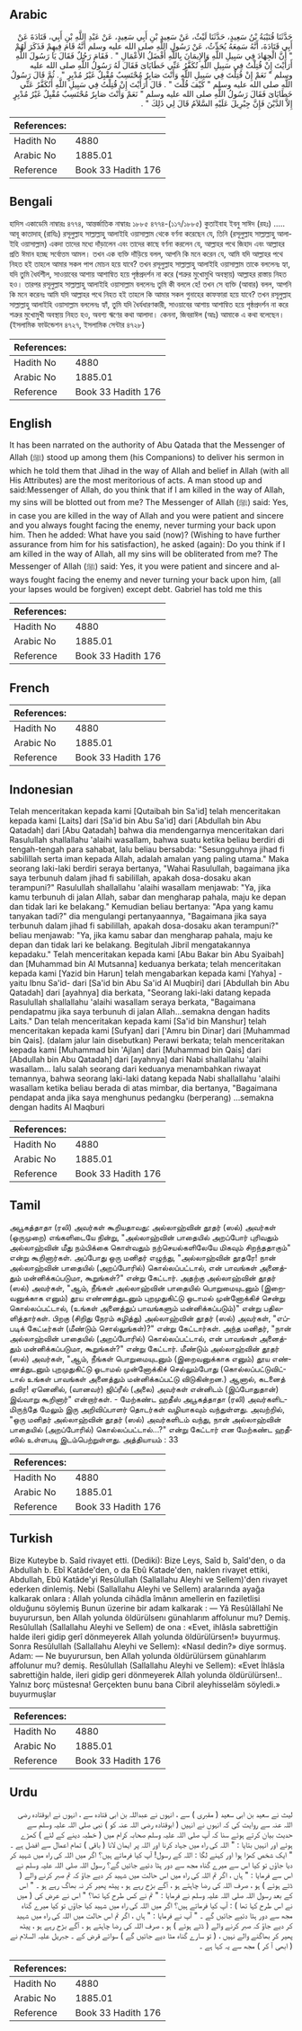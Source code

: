 ## Arabic


<div dir="rtl" lang="ar" style={{fontSize:'larger',backgroundColor:'#f8f9fa',padding:20}}>
حَدَّثَنَا قُتَيْبَةُ بْنُ سَعِيدٍ، حَدَّثَنَا لَيْثٌ، عَنْ سَعِيدِ بْنِ أَبِي سَعِيدٍ، عَنْ عَبْدِ اللَّهِ بْنِ أَبِي، قَتَادَةَ عَنْ أَبِي قَتَادَةَ، أَنَّهُ سَمِعَهُ يُحَدِّثُ، عَنْ رَسُولِ اللَّهِ صلى الله عليه وسلم أَنَّهُ قَامَ فِيهِمْ فَذَكَرَ لَهُمْ ‏"‏ أَنَّ الْجِهَادَ فِي سَبِيلِ اللَّهِ وَالإِيمَانَ بِاللَّهِ أَفْضَلُ الأَعْمَالِ ‏"‏ ‏.‏ فَقَامَ رَجُلٌ فَقَالَ يَا رَسُولَ اللَّهِ أَرَأَيْتَ إِنْ قُتِلْتُ فِي سَبِيلِ اللَّهِ تُكَفَّرُ عَنِّي خَطَايَاىَ فَقَالَ لَهُ رَسُولُ اللَّهِ صلى الله عليه وسلم ‏"‏ نَعَمْ إِنْ قُتِلْتَ فِي سَبِيلِ اللَّهِ وَأَنْتَ صَابِرٌ مُحْتَسِبٌ مُقْبِلٌ غَيْرُ مُدْبِرٍ ‏"‏ ‏.‏ ثُمَّ قَالَ رَسُولُ اللَّهِ صلى الله عليه وسلم ‏"‏ كَيْفَ قُلْتَ ‏"‏ ‏.‏ قَالَ أَرَأَيْتَ إِنْ قُتِلْتُ فِي سَبِيلِ اللَّهِ أَتُكَفَّرُ عَنِّي خَطَايَاىَ فَقَالَ رَسُولُ اللَّهِ صلى الله عليه وسلم ‏"‏ نَعَمْ وَأَنْتَ صَابِرٌ مُحْتَسِبٌ مُقْبِلٌ غَيْرُ مُدْبِرٍ إِلاَّ الدَّيْنَ فَإِنَّ جِبْرِيلَ عَلَيْهِ السَّلاَمُ قَالَ لِي ذَلِكَ ‏"‏ ‏.‏
</div>
<div style={{backgroundColor:'#f8f9fa',padding:20, marginBottom: 10}}><table> <thead> <tr> <th>References:</th> <th></th> </tr> </thead> <tbody><tr><td>Hadith No</td><td>4880</td></tr><tr><td>Arabic No</td><td>1885.01</td></tr><tr><td>Reference</td><td>Book 33 Hadith 176</td></tr></tbody></table></div>

## Bengali


<div dir="ltr" lang="bn" style={{fontSize:'larger',backgroundColor:'#f8f9fa',padding:20}}>
হাদিস একাডেমি নাম্বারঃ ৪৭৭৪, আন্তর্জাতিক নাম্বারঃ ১৮৮৫ ৪৭৭৪-(১১৭/১৮৮৫) কুতাইবাহ ইবনু সাঈদ (রহঃ) ..... আবূ কাতাদাহ্ (রাযিঃ) রসূলুল্লাহ সাল্লাল্লাহু আলাইহি ওয়াসাল্লাম থেকে বর্ণনা করেছেন যে, তিনি (রসূলুল্লাহ সাল্লাল্লাহু আলাইহি ওয়াসাল্লাম) একদা তাদের মধ্যে দাঁড়ালেন এবং তাদের কাছে বর্ণনা করলেন যে, আল্লাহর পথে জিহাদ এবং আল্লাহর প্রতি ঈমান হচ্ছে সর্বোত্তম আমল। তখন এক ব্যক্তি দাঁড়িয়ে বলল, আপনি কি মনে করেন যে, আমি যদি আল্লাহর পথে নিহত হই তাহলে আমার সকল পাপ মোচন হয়ে যাবে? তখন রসূলুল্লাহ সাল্লাল্লাহু আলাইহি ওয়াসাল্লাম তাকে বললেনঃ হ্যা, যদি তুমি ধৈর্যশীল, সাওয়াবের আশায় আশান্বিত হয়ে পৃষ্ঠপ্রদর্শন না করে (শত্রুর মুখোমুখি অবস্থায়) আল্লাহর রাস্তায় নিহত হও। তারপর রসূলুল্লাহ সাল্লাল্লাহু আলাইহি ওয়াসাল্লাম বললেনঃ তুমি কী বললে হে! তখন সে ব্যক্তি (আবার) বলল, আপনি কি মনে করেনঃ আমি যদি আল্লাহর পথে নিহত হই তাহলে কি আমার সকল গুনাহের কাফফারা হয়ে যাবে? তখন রসূলুল্লাহ সাল্লাল্লাহু আলাইহি ওয়াসাল্লাম বললেনঃ হ্যাঁ, তুমি যদি ধৈর্যধারণকারী, সাওয়াবের আশায় আশান্বিত হয়ে পৃষ্ঠপ্রদর্শন না করে শত্রুর মুখোমুখী অবস্থায় নিহত হও, অবশ্য ঋণের কথা আলাদা। কেননা, জিবরাঈল (আঃ) আমাকে এ কথা বলেছেন। (ইসলামিক ফাউন্ডেশন ৪৭২৭, ইসলামিক সেন্টার ৪৭২৮)
</div>
<div style={{backgroundColor:'#f8f9fa',padding:20, marginBottom: 10}}><table> <thead> <tr> <th>References:</th> <th></th> </tr> </thead> <tbody><tr><td>Hadith No</td><td>4880</td></tr><tr><td>Arabic No</td><td>1885.01</td></tr><tr><td>Reference</td><td>Book 33 Hadith 176</td></tr></tbody></table></div>

## English


<div dir="ltr" lang="en" style={{fontSize:'larger',backgroundColor:'#f8f9fa',padding:20}}>
It has been narrated on the authority of Abu Qatada that the Messenger of Allah (ﷺ) stood up among them (his Companions) to deliver his sermon in which he told them that Jihad in the way of Allah and belief in Allah (with all His Attributes) are the most meritorious of acts. A man stood up and said:Messenger of Allah, do you think that if I am killed in the way of Allah, my sins will be blotted out from me? The Messenger of Allah (ﷺ) said: Yes, in case you are killed in the way of Allah and you were patient and sincere and you always fought facing the enemy, never turming your back upon him. Then he added: What have you said (now)? (Wishing to have further assurance from him for his satisfaction), he asked (again): Do you think if I am killed in the way of Allah, all my sins will be obliterated from me? The Messenger of Allah (ﷺ) said: Yes, it you were patient and sincere and always fought facing the enemy and never turning your back upon him, (all your lapses would be forgiven) except debt. Gabriel has told me this
</div>
<div style={{backgroundColor:'#f8f9fa',padding:20, marginBottom: 10}}><table> <thead> <tr> <th>References:</th> <th></th> </tr> </thead> <tbody><tr><td>Hadith No</td><td>4880</td></tr><tr><td>Arabic No</td><td>1885.01</td></tr><tr><td>Reference</td><td>Book 33 Hadith 176</td></tr></tbody></table></div>

## French


<div dir="ltr" lang="fr" style={{fontSize:'larger',backgroundColor:'#f8f9fa',padding:20}}>

</div>
<div style={{backgroundColor:'#f8f9fa',padding:20, marginBottom: 10}}><table> <thead> <tr> <th>References:</th> <th></th> </tr> </thead> <tbody><tr><td>Hadith No</td><td>4880</td></tr><tr><td>Arabic No</td><td>1885.01</td></tr><tr><td>Reference</td><td>Book 33 Hadith 176</td></tr></tbody></table></div>

## Indonesian


<div dir="ltr" lang="id" style={{fontSize:'larger',backgroundColor:'#f8f9fa',padding:20}}>
Telah menceritakan kepada kami [Qutaibah bin Sa'id] telah menceritakan kepada kami [Laits] dari [Sa'id bin Abu Sa'id] dari [Abdullah bin Abu Qatadah] dari [Abu Qatadah] bahwa dia mendengarnya menceritakan dari Rasulullah shallallahu 'alaihi wasallam, bahwa suatu ketika beliau berdiri di tengah-tengah para sahabat, lalu beliau bersabda: "Sesungguhnya jihad fi sabilillah serta iman kepada Allah, adalah amalan yang paling utama." Maka seorang laki-laki berdiri seraya bertanya, "Wahai Rasulullah, bagaimana jika saya terbunuh dalam jihad fi sabilillah, apakah dosa-dosaku akan terampuni?" Rasulullah shallallahu 'alaihi wasallam menjawab: "Ya, jika kamu terbunuh di jalan Allah, sabar dan mengharap pahala, maju ke depan dan tidak lari ke belakang." Kemudian beliau bertanya: "Apa yang kamu tanyakan tadi?" dia mengulangi pertanyaannya, "Bagaimana jika saya terbunuh dalam jihad fi sabilillah, apakah dosa-dosaku akan terampuni?" beliau menjawab: "Ya, jika kamu sabar dan mengharap pahala, maju ke depan dan tidak lari ke belakang. Begitulah Jibril mengatakannya kepadaku." Telah menceritakan kepada kami [Abu Bakar bin Abu Syaibah] dan [Muhammad bin Al Mutsanna] keduanya berkata; telah menceritakan kepada kami [Yazid bin Harun] telah mengabarkan kepada kami [Yahya] -yaitu Ibnu Sa'id- dari [Sa'id bin Abu Sa'id Al Muqbiri] dari [Abdullah bin Abu Qatadah] dari [ayahnya] dia berkata, "Seorang laki-laki datang kepada Rasulullah shallallahu 'alaihi wasallam seraya berkata, "Bagaimana pendapatmu jika saya terbunuh di jalan Allah…semakna dengan hadits Laits." Dan telah menceritakan kepada kami [Sa'id bin Manshur] telah menceritakan kepada kami [Sufyan] dari ['Amru bin Dinar] dari [Muhammad bin Qais]. (dalam jalur lain disebutkan) Perawi berkata; telah menceritakan kepada kami [Muhammad bin 'Ajlan] dari [Muhammad bin Qais] dari [Abdullah bin Abu Qatadah] dari [ayahnya] dari Nabi shallallahu 'alaihi wasallam… lalu salah seorang dari keduanya menambahkan riwayat temannya, bahwa seorang laki-laki datang kepada Nabi shallallahu 'alaihi wasallam ketika beliau berada di atas mimbar, dia bertanya, "Bagaimana pendapat anda jika saya menghunus pedangku (berperang) …semakna dengan hadits Al Maqburi
</div>
<div style={{backgroundColor:'#f8f9fa',padding:20, marginBottom: 10}}><table> <thead> <tr> <th>References:</th> <th></th> </tr> </thead> <tbody><tr><td>Hadith No</td><td>4880</td></tr><tr><td>Arabic No</td><td>1885.01</td></tr><tr><td>Reference</td><td>Book 33 Hadith 176</td></tr></tbody></table></div>

## Tamil


<div dir="ltr" lang="ta" style={{fontSize:'larger',backgroundColor:'#f8f9fa',padding:20}}>
அபூகத்தாதா (ரலி) அவர்கள் கூறியதாவது: அல்லாஹ்வின் தூதர் (ஸல்) அவர்கள் (ஒருமுறை) எங்களிடையே நின்று, "அல்லாஹ்வின் பாதையில் அறப்போர் புரிவதும் அல்லாஹ்வின் மீது நம்பிக்கை கொள்வதும் நற்செயல்களிலேயே மிகவும் சிறந்ததாகும்" என்று கூறினார்கள். அப்போது ஒரு மனிதர் எழுந்து, "அல்லாஹ்வின் தூதரே! நான் அல்லாஹ்வின் பாதையில் (அறப்போரில்) கொல்லப்பட்டால், என் பாவங்கள் அனைத்தும் மன்னிக்கப்படுமா, கூறுங்கள்?" என்று கேட்டார். அதற்கு அல்லாஹ்வின் தூதர் (ஸல்) அவர்கள், "ஆம், நீங்கள் அல்லாஹ்வின் பாதையில் பொறுமையுடனும் (இறைவனுக்காக எனும்) தூய எண்ணத்துடனும் புறமுதுகிட்டு ஓடாமல் முன்னோக்கிச் சென்று கொல்லப்பட்டால், (உங்கள் அனைத்துப் பாவங்களும் மன்னிக்கப்படும்)" என்று பதிலளித்தார்கள். பிறகு (சிறிது நேரம் கழித்து) அல்லாஹ்வின் தூதர் (ஸல்) அவர்கள், "எப்படிக் கேட்டீர்கள் (மீண்டும் சொல்லுங்கள்)?" என்று கேட்டார்கள். அந்த மனிதர், "நான் அல்லாஹ்வின் பாதையில் (அறப்போரில்) கொல்லப்பட்டால், என் பாவங்கள் அனைத்தும் மன்னிக்கப்படுமா, கூறுங்கள்?" என்று கேட்டார். மீண்டும் அல்லாஹ்வின் தூதர் (ஸல்) அவர்கள், "ஆம், நீங்கள் பொறுமையுடனும் (இறைவனுக்காக எனும்) தூய எண்ணத்துடனும் புறமுதுகிட்டு ஓடாமல் முன்னோக்கிச் செல்லும்போது (கொல்லப்பட்டுவிட்டால் உங்கள் பாவங்கள் அனைத்தும் மன்னிக்கப்பட்டு விடுகின்றன.) ஆனால், கடனைத் தவிர! ஏனெனில், (வானவர்) ஜிப்ரீல் (அலை) அவர்கள் என்னிடம் (இப்போதுதான்) இவ்வாறு கூறினார்" என்றார்கள். - மேற்கண்ட ஹதீஸ் அபூகத்தாதா (ரலி) அவர்களிடமிருந்தே மேலும் இரு அறிவிப்பாளர் தொடர்கள் வழியாகவும் வந்துள்ளது. அவற்றில், "ஒரு மனிதர் அல்லாஹ்வின் தூதர் (ஸல்) அவர்களிடம் வந்து, நான் அல்லாஹ்வின் பாதையில் (அறப்போரில்) கொல்லப்பட்டால்...?" என்று கேட்டார் என மேற்கண்ட ஹதீஸில் உள்ளபடி இடம்பெற்றுள்ளது. அத்தியாயம் : 33
</div>
<div style={{backgroundColor:'#f8f9fa',padding:20, marginBottom: 10}}><table> <thead> <tr> <th>References:</th> <th></th> </tr> </thead> <tbody><tr><td>Hadith No</td><td>4880</td></tr><tr><td>Arabic No</td><td>1885.01</td></tr><tr><td>Reference</td><td>Book 33 Hadith 176</td></tr></tbody></table></div>

## Turkish


<div dir="ltr" lang="tr" style={{fontSize:'larger',backgroundColor:'#f8f9fa',padding:20}}>
Bize Kuteybe b. Saîd rivayet etti. (Dediki): Bize Leys, Saîd b, Saîd'den, o da Abdullah b. Ebî Katâde'den, o da Ebû Katade'den, naklen rivayet ettiki, Abdullah, Ebû Katâde'yi Resûlullah (Sallallahu Aleyhi ve Sellem)'den rivayet ederken dinlemiş. Nebi (Sallallahu Aleyhi ve Sellem) aralarında ayağa kalkarak onlara : Allah yolunda cihâdla îmânın amellerin en faziletlisi olduğunu söylemiş Bunun üzerine bir adam kalkarak : — Yâ Resûlâllahî Ne buyurursun, ben Allah yolunda öldürülsenı günahlarım affolunur mu? Demiş. Resûlullah (Sallallahu Aleyhi ve Sellem) de ona : «Evet, ihlâsla sabrettiğin halde ileri gidip gerî dönmeyerek Allah yolunda öldürülürsen!» buyurmuş. Sonra Resûlullah (Sallallahu Aleyhi ve Sellem): «Nasıl dedin?» diye sormuş. Adam: — Ne buyurursun, ben Allah yolunda öldürülürsem günahlarım affolunur mu? demiş. Resûlullah (Sallallahu Aleyhi ve Sellem): «Evet İhlâsla sabrettiğin halde, ileri gidip geri dönmeyerek Allah yolunda öldürülürsen!.. Yalnız borç müstesna! Gerçekten bunu bana Cibril aleyhisselâm söyledi.» buyurmuşlar
</div>
<div style={{backgroundColor:'#f8f9fa',padding:20, marginBottom: 10}}><table> <thead> <tr> <th>References:</th> <th></th> </tr> </thead> <tbody><tr><td>Hadith No</td><td>4880</td></tr><tr><td>Arabic No</td><td>1885.01</td></tr><tr><td>Reference</td><td>Book 33 Hadith 176</td></tr></tbody></table></div>

## Urdu


<div dir="rtl" lang="ur" style={{fontSize:'larger',backgroundColor:'#f8f9fa',padding:20}}>
لیث نے سعید بن ابی سعید ( مقبری ) سے ، انہوں نے عبداللہ بن ابی قتادہ سے ، انہوں نے ابوقتادہ رضی اللہ عنہ سے روایت کی کہ انہوں نے انہیں ( ابوقتادہ رضی اللہ عنہ کو ) نبی صلی اللہ علیہ وسلم سے حدیث بیان کرتے ہوئے سنا کہ آپ صلی اللہ علیہ وسلم صحابہ کرام میں ( خطبہ دینے کے لئے ) کھڑے ہوئے اور انہیں بتایا : " اللہ کی راہ میں جہاد کرنا اور اللہ پر ایمان لانا ( باقی ) تمام اعمال سے افضل ہے ۔ " ایک شخص کھڑا ہوا اور کہنے لگا : اللہ کے رسول! آپ کیا فرماتے ہیں؟ اگر میں اللہ کی راہ میں شہید کر دیا جاؤں تو کیا اس سے میرے گناہ مجھ سے دور ہٹا دئیے جائیں گے؟ رسول اللہ صلی اللہ علیہ وسلم نے اس سے فرمایا : " ہاں ، اگر تم اللہ کی راہ میں اس حالت میں شہید کر دیے جاؤ کہ تم صبر کرنے والے ( ڈٹے ہوئے ) ہو ، صرف اللہ کی رضا چاہتے ہو ، آگے بڑح رہے ہو ، پیٹھ پھیر کر نہ بھاگ رہے ہو ۔ " اس کے بعد رسول اللہ صلی اللہ علیہ وسلم نے فرمایا : " تم نے کس طرح کہا تھا؟ " اس نے عرض کی ( میں نے اس طرح کہا تھا ) : آپ کیا فرماتے ہیں؟ اگر میں اللہ کی راہ میں شہید کیا جاؤں تو کیا میرے گناہ مجھ سے دور ہٹا دئیے جائیں گے ۔ " آپ نے فرمایا : " ہاں ، اگر تم اس حالت میں اللہ کی راہ میں شہید کر دیے جاؤ کہ صبر کرنے والے ( ڈٹے ہوئے ) ہو ، صرف اللہ کی رضا چاہتے ہو ، آگے بڑح رہے ہو ، پیٹھ پھیر کر بھاگنے والے نہیں ، ( تو سارے گناہ مٹا دیے جائیں گے ) سوائے قرض کے ۔ جبریل علیہ السلام نے ( ابھی آ کر ) مجھ سے یہ کہا ہے ۔
</div>
<div style={{backgroundColor:'#f8f9fa',padding:20, marginBottom: 10}}><table> <thead> <tr> <th>References:</th> <th></th> </tr> </thead> <tbody><tr><td>Hadith No</td><td>4880</td></tr><tr><td>Arabic No</td><td>1885.01</td></tr><tr><td>Reference</td><td>Book 33 Hadith 176</td></tr></tbody></table></div>